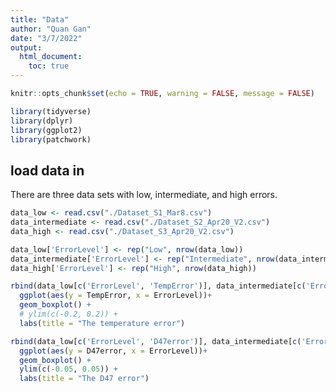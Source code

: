 ```yaml
---
title: "Data"
author: "Quan Gan"
date: "3/7/2022"
output: 
  html_document:
    toc: true
---
```


```r
knitr::opts_chunk$set(echo = TRUE, warning = FALSE, message = FALSE)

library(tidyverse)
library(dplyr)
library(ggplot2)
library(patchwork)
```

## load data in
There are three data sets with low, intermediate, and high errors.
```r
data_low <- read.csv("./Dataset_S1_Mar8.csv")
data_intermediate <- read.csv("./Dataset_S2_Apr20_V2.csv")
data_high <- read.csv("./Dataset_S3_Apr20_V2.csv")
```

```r
data_low['ErrorLevel'] <- rep("Low", nrow(data_low))
data_intermediate['ErrorLevel'] <- rep("Intermediate", nrow(data_intermediate))
data_high['ErrorLevel'] <- rep("High", nrow(data_high))

rbind(data_low[c('ErrorLevel', 'TempError')], data_intermediate[c('ErrorLevel', 'TempError')], data_high[c('ErrorLevel', 'TempError')]) %>% 
  ggplot(aes(y = TempError, x = ErrorLevel))+
  geom_boxplot() + 
  # ylim(c(-0.2, 0.2)) + 
  labs(title = "The temperature error")


```

```r

rbind(data_low[c('ErrorLevel', 'D47error')], data_intermediate[c('ErrorLevel', 'D47error')], data_high[c('ErrorLevel', 'D47error')]) %>% 
  ggplot(aes(y = D47error, x = ErrorLevel))+
  geom_boxplot() + 
  ylim(c(-0.05, 0.05)) + 
  labs(title = "The D47 error")
```







